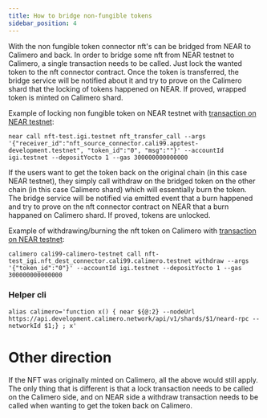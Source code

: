 ```yaml
---
title: How to bridge non-fungible tokens
sidebar_position: 4
---
```


With the non fungible token connector nft's can be bridged from NEAR to Calimero and back. In order to bridge some nft from NEAR testnet to Calimero, a single transaction needs to be called. Just lock the wanted token to the nft connector contract. Once the token is transferred, the bridge service will be notified about it and try to prove on the Calimero shard that the locking of tokens happened on NEAR. If proved, wrapped token is minted on Calimero shard.

Example of locking non fungible token on NEAR testnet with [transaction on NEAR testnet](https://explorer.testnet.near.org/transactions/BNSeCbCqUN1WAh5mr7pAnaXsfDWMff4keYzQXZkR4YuP):
```
near call nft-test.igi.testnet nft_transfer_call --args '{"receiver_id":"nft_source_connector.cali99.apptest-development.testnet", "token_id":"0", "msg":""}' --accountId igi.testnet --depositYocto 1 --gas 300000000000000
```

If the users want to get the token back on the original chain (in this case NEAR testnet), they simply call withdraw on the bridged token on the other chain (in this case Calimero shard) which will essentially burn the token. The bridge service will be notified via emitted event that a burn happened and try to prove on the nft connector contract on NEAR that a burn happaned on Calimero shard. If proved, tokens are unlocked.

Example of withdrawing/burning the nft token on Calimero with [transaction on NEAR testnet](https://explorer.testnet.near.org/transactions/87kTM6E4rtbDZtm91hhScPrjbu2GXWdwoBY4LBkDXLUs):
```
calimero cali99-calimero-testnet call nft-test_igi.nft_dest_connector.cali99.calimero.testnet withdraw --args '{"token_id":"0"}' --accountId igi.testnet --depositYocto 1 --gas 300000000000000
```


### Helper cli
```
alias calimero='function x() { near ${@:2} --nodeUrl https://api.development.calimero.network/api/v1/shards/$1/neard-rpc --networkId $1;} ; x'
```

# Other direction

If the NFT was originally minted on Calimero, all the above would still apply. The only thing that is different is that a lock transaction needs to be called on the Calimero side, and on NEAR side a withdraw transaction needs to be called when wanting to get the token back on Calimero.